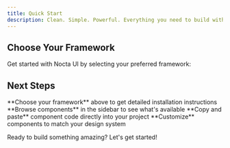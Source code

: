 ```yaml
---
title: Quick Start
description: Clean. Simple. Powerful. Everything you need to build with Nocta UI.
---
```



## Choose Your Framework

Get started with Nocta UI by selecting your preferred framework:

<FrameworkSelector />


## Next Steps

<Steps>
  <Step>
    **Choose your framework** above to get detailed installation instructions
  </Step>
  <Step>
    **Browse components** in the sidebar to see what's available
  </Step>
  <Step>
    **Copy and paste** component code directly into your project
  </Step>
  <Step>
    **Customize** components to match your design system
  </Step>
</Steps>

Ready to build something amazing? Let's get started!